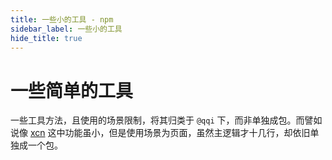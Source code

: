```yaml
---
title: 一些小的工具 - npm
sidebar_label: 一些小的工具
hide_title: true
---
```


# 一些简单的工具

一些工具方法，且使用的场景限制，将其归类于 `@qqi` 下，而非单独成包。而譬如说像 [xcn](/npm/xcn) 这中功能虽小，但是使用场景为页面，虽然主逻辑才十几行，却依旧单独成一个包。

<DocCardList />
